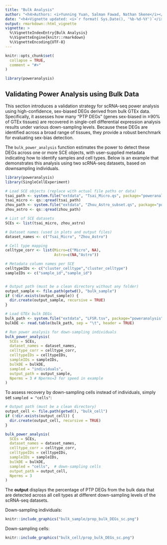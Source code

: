 ```yaml
---
title: "Bulk Analysis" 
author: "<h4>Authors: <i>Yunning Yuan, Salman Fawad, Nathan Skene</i></h4>"
date: "<h4>Vignette updated: <i>`r format( Sys.Date(), '%b-%d-%Y')`</i></h4>"
output: rmarkdown::html_vignette
vignette: >
  %\VignetteIndexEntry{Bulk Analysis}
  %\VignetteEngine{knitr::rmarkdown}
  %\VignetteEncoding{UTF-8}
---
```


```r
knitr::opts_chunk$set(
  collapse = TRUE,
  comment = "#>"
)
```

```r
library(poweranalysis)
```

## Validating Power Analysis using Bulk Data
This section introduces a validation strategy for scRNA-seq power analysis using high-confidence, sex-biased DEGs derived from bulk GTEx data. Specifically, it assesses how many “PTP DEGs” (genes sex-biased in ≥90% of GTEx tissues) are recovered in single-cell differential expression analysis results under various down-sampling levels. Because these DEGs are identified across a broad range of tissues, they provide a robust benchmark for evaluating sex-bias detection. <br>

The `bulk_power_analysis` function estimates the power to detect these DEGs across one or more SCE objects, with user-supplied metadata indicating how to identify samples and cell types. Below is an example that demonstrates this analysis using two scRNA-seq datasets, based on downsampling individuals.

```r
library(poweranalysis)
library(SingleCellExperiment)

# Load SCE objects (replace with actual file paths or data)
tsai_path <- system.file("extdata", "Tsai_Micro.qs", package="poweranalysis")
tsai_micro <- qs::qread(tsai_path)
zhou_path <- system.file("extdata", "Zhou_Astro_subset.qs", package="poweranalysis")
zhou_astro <- qs::qread(zhou_path)

# List of SCE datasets
SCEs <- list(tsai_micro, zhou_astro)

# Dataset names (used in plots and output files)
dataset_names <- c("Tsai_Micro", "Zhou_Astro")

# Cell type mapping
celltype_corr <- list(Micro=c("Micro", NA),
                      Astro=c(NA,"Astro"))

# Metadata column names per SCE
celltypeIDs <- c("cluster_celltype","cluster_celltype")
sampleIDs <- c("sample_id","sample_id")


# Output path (must be a clean directory without any folder)
output_sample <- file.path(getwd(), "bulk_sample")
if (!dir.exists(output_sample)) {
  dir.create(output_sample, recursive = TRUE)
}

# Load GTEx bulk DEGs
bulk_path <- system.file("extdata", "LFSR.tsv", package="poweranalysis")
bulkDE <- read.table(bulk_path, sep = "\t", header = TRUE)

# Run power analysis for down-sampling individuals
bulk_power_analysis(
  SCEs = SCEs,
  dataset_names = dataset_names,
  celltype_corr = celltype_corr,
  celltypeIDs = celltypeIDs,
  sampleIDs = sampleIDs,
  bulkDE = bulkDE,
  sampled = "individuals",
  output_path = output_sample,
  Nperms = 3 # Nperms=3 for speed in example
)
```

To assess recovery by down-sampling cells instead of individuals, simply set `sampled = "cells"`:

```r
# Output path (must be a clean directory)
output_cell <- file.path(getwd(), "bulk_cell")
if (!dir.exists(output_cell)) {
  dir.create(output_cell, recursive = TRUE)
}

bulk_power_analysis(
  SCEs = SCEs,
  dataset_names = dataset_names,
  celltype_corr = celltype_corr,
  celltypeIDs = celltypeIDs,
  sampleIDs = sampleIDs,
  bulkDE = bulkDE,
  sampled = "cells",  # down-sampling cells
  output_path = output_cell,
  Nperms = 3
)
```


The **output** displays the percentage of PTP DEGs from the bulk data that are detected across all cell types at different down-sampling levels of the scRNA-seq datasets. <br>

Down-sampling individuals: <br>
```r
knitr::include_graphics("bulk_sample/prop_bulk_DEGs_sc.png")
```

Down-sampling cells: <br>
```r
knitr::include_graphics("bulk_cell/prop_bulk_DEGs_sc.png")
```
